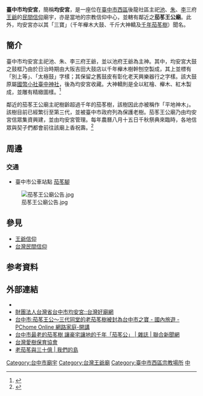 {{東亞廟宇
| name = 財團法人臺灣省臺中市均安宮
| img = file:均安宮一景.jpg
| img_capt = 
| image_width = 250px
| location = [[臺中市|臺中市]][[西區_(臺中市)|西區]]後龍里梅川東路1段81號
| coordinates = {{Coord|24.147950|120.671330|format=dms|display=inline,title|type:landmark}}
| god = 池、朱、李三府王爺
| type =勸募公廟<ref name="#1">{{Cite web |url=http://crgis.rchss.sinica.edu.tw/temples/TaichungCity/west/1904019-JAG |title=財團法人臺灣省台中市均安宮 — 文化資源地理資訊系統 |accessdate=2016-12-13 |archive-date=2016-12-13 |archive-url=https://web.archive.org/web/20161213161922/http://crgis.rchss.sinica.edu.tw/temples/TaichungCity/west/1904019-JAG |dead-url=no }}</ref>
| struct =  
| open_year = 清[[光緒|光緒]]八年（1881年）前後
| cere_date ={{unbulleted list|[[農曆|農曆]]6月18日 ([[池夢彪|池府王爺]]千秋)|農曆8月15日 ([[朱叔裕|朱府王爺]]千秋)|農曆4月26日 ([[李大亮|李府王爺]]千秋)}} 
| people = 
| cultural_collection =
|}}
'''臺中市均安宮'''，簡稱'''均安宮'''，是一座位在[[臺中市|臺中市]][[西區_(臺中市)|西區]]後龍社區主祀[[池府千歲|池]]、[[朱府千歲|朱]]、[[李府千歲|李]]三府[[王爺廟|王爺]]的[[民間信仰|民間信仰]]廟宇，亦是當地的宗教信仰中心，並轄有鄰近之'''茄苳王公廟'''。此外，均安宮亦以其「三寶」（千年櫸木大鼓、千斤大神轎及[[後壠仔茄苳公|千年茄苳樹]]）聞名。

{{東亞廟宇
| name = 茄苳王公廟
| img =  
| img_capt = 
| image_width = 250px
| location = [[臺中市|臺中市]][[西區_(臺中市)|西區]]後龍里
| god = [[秋枫|茄苳]]王公（樹神）
| type =勸募公廟<ref name="#1"/>
| struct =  
| open_year = 
| cere_date =[[農曆|農曆]]八月十五日 
| people = 
| cultural_collection =
|}}

== 簡介 ==
{{tw monument
|name=均安宮大鼓
|formername=
|image=
|imagename=
|othername=
|formalname=
|level=一般古物
|class=古物
|time=日治時期
|destroyed=
|date=
|material=木、皮、鉚釘 
|location=臺中市西區
|when=
|quantity=1
|website=
|reg_url=https://nchdb.boch.gov.tw/assets/overview/antiquity/20141210000004
}}
臺中市均安宮主祀池、朱、李三府王爺，並以池府王爺為主神。其中，均安宮大鼓之鼓框乃由於日治時期由大阪吉田大鼓店以千年櫸木樹幹刨空製成，其上並標有「別上等」、「太極鼓」字樣；其保留之舊鼓皮有彰化老天興樂器行之字樣。該大鼓原屬[[臺中神社|國幣小社臺中神社]]，後為均安宮收藏。大神轎則是全以紅檜、櫸木、紅木製成，並雕有精緻圖樣。<ref>{{Cite web|url=http://www.west.taichung.gov.tw/ct.asp?xItem=103704&ctNode=7443&mp=130010|title=均安宮、千年茄苳樹、茄苳樹王公廟|accessdate=2016-12-13|date=2012-09-07|last=西區公所系統資料轉置上稿員|work=www.west.taichung.gov.tw|archive-url=https://web.archive.org/web/20161213164103/http://www.west.taichung.gov.tw/ct.asp?xItem=103704&ctNode=7443&mp=130010|archive-date=2016-12-13|dead-url=yes}}</ref> 

鄰近的茄苳王公廟主祀樹齡超過千年的茄苳樹，該樹因此亦被稱作「平地神木」。該樹目前已經繁衍至第三代，並被臺中市政府列為保護老樹。茄苳王公廟乃由均安宮信眾集資興建，並由均安宮管理。每年農曆八月十五日千秋祭典來臨時，各地信眾與契子們都會前往該廟上香祝壽。<ref>{{Cite news|url=http://www.twtimes.com.tw/index.php?page=news&nid=318993|title=均安宮擁三寶珍貴|last=鍾麗如|first=|date=2013-04-08|work=臺灣時報|accessdate=|archive-url=https://web.archive.org/web/20161213154004/http://www.twtimes.com.tw/index.php?page=news&nid=318993|archive-date=2016-12-13|dead-url=yes}}</ref>

== 周邊 ==

=== 交通 ===
* 臺中市公車站點 [[茄苳腳站|茄苳腳]]
[[File:茄苳王公廟公告.jpg|thumb]]

== 參見 ==
*[[王爺信仰|王爺信仰]]
*[[台灣民間信仰|台灣民間信仰]]

== 参考資料 ==
{{reflist}}


==外部連結==
*{{facebook|台中均安宮-神將會-1534286436824537/}}
*[https://www.temple01.com/temple-4e4c8f4.html 財團法人台灣省台中市均安宮::台灣好廟網]{{Wayback|url=https://www.temple01.com/temple-4e4c8f4.html |date=20161213163633 }}
*[http://forum.pchome.com.tw/content/56/84604 台中市:茄苳王公～三代同堂的老茄苳樹被封為台中市之寶 - 國內旅遊 - PChome Online 網路家庭-開講]{{Wayback|url=http://forum.pchome.com.tw/content/56/84604 |date=20161213160151 }}
*[http://udn.com/news/story/6964/1557403 台中市最老的茄苳樹 讓豪宅讓地的千年「茄苳公」 | 雜誌 | 聯合新聞網]{{Wayback|url=http://udn.com/news/story/6964/1557403 |date=20161213160310 }}
*[http://www.tcst.org.tw/in.files/3-1.htm 台灣愛樹保育協會]{{Wayback|url=http://www.tcst.org.tw/in.files/3-1.htm |date=20161213160800 }}
*[http://ourisland.pts.org.tw/content/%E8%80%81%E8%8C%84%E8%8B%B3%E8%88%87%E4%B8%89%E5%8D%81%E5%84%84#sthash.NEaOS1w7.dpbs 老茄苳與三十億 | 我們的島]{{Wayback|url=http://ourisland.pts.org.tw/content/%E8%80%81%E8%8C%84%E8%8B%B3%E8%88%87%E4%B8%89%E5%8D%81%E5%84%84#sthash.NEaOS1w7.dpbs |date=20161213161004 }} 

{{臺中市文化資產}}
[[Category:台中市廟宇|Category:台中市廟宇]]
[[Category:台灣王爺廟|Category:台灣王爺廟]]
[[Category:臺中市西區宗教場所|Category:臺中市西區宗教場所]]
[[Category:保存中華民國古物的宗教場所|中]]